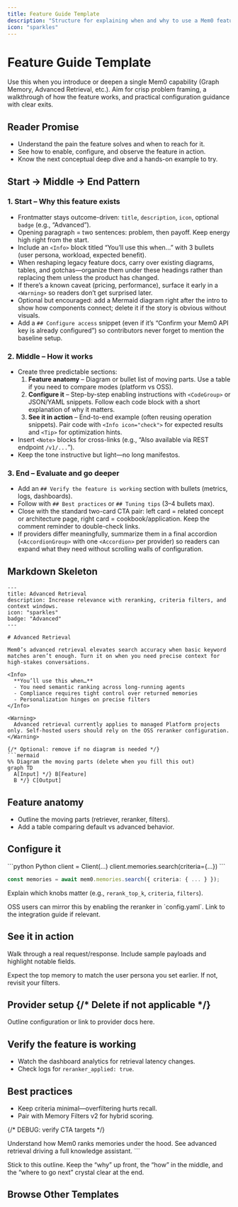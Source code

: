```yaml
---
title: Feature Guide Template
description: "Structure for explaining when and why to use a Mem0 feature."
icon: "sparkles"
---
```


# Feature Guide Template

Use this when you introduce or deepen a single Mem0 capability (Graph Memory, Advanced Retrieval, etc.). Aim for crisp problem framing, a walkthrough of how the feature works, and practical configuration guidance with clear exits.

## Reader Promise
- Understand the pain the feature solves and when to reach for it.
- See how to enable, configure, and observe the feature in action.
- Know the next conceptual deep dive and a hands-on example to try.

## Start → Middle → End Pattern

### 1. **Start – Why this feature exists**
- Frontmatter stays outcome-driven: `title`, `description`, `icon`, optional `badge` (e.g., “Advanced”).
- Opening paragraph = two sentences: problem, then payoff. Keep energy high right from the start.
- Include an `<Info>` block titled “You’ll use this when…” with 3 bullets (user persona, workload, expected benefit).
- When reshaping legacy feature docs, carry over existing diagrams, tables, and gotchas—organize them under these headings rather than replacing them unless the product has changed.
- If there’s a known caveat (pricing, performance), surface it early in a `<Warning>` so readers don’t get surprised later.
- Optional but encouraged: add a Mermaid diagram right after the intro to show how components connect; delete it if the story is obvious without visuals.
- Add a `## Configure access` snippet (even if it’s “Confirm your Mem0 API key is already configured”) so contributors never forget to mention the baseline setup.

### 2. **Middle – How it works**
- Create three predictable sections:
  1. **Feature anatomy** – Diagram or bullet list of moving parts. Use a table if you need to compare modes (platform vs OSS).
  2. **Configure it** – Step-by-step enabling instructions with `<CodeGroup>` or JSON/YAML snippets. Follow each code block with a short explanation of why it matters.
  3. **See it in action** – End-to-end example (often reusing operation snippets). Pair code with `<Info icon="check">` for expected results and `<Tip>` for optimization hints.
- Insert `<Note>` blocks for cross-links (e.g., “Also available via REST endpoint `/v1/...`”).
- Keep the tone instructive but light—no long manifestos.

### 3. **End – Evaluate and go deeper**
- Add an `## Verify the feature is working` section with bullets (metrics, logs, dashboards).
- Follow with `## Best practices` or `## Tuning tips` (3–4 bullets max).
- Close with the standard two-card CTA pair: left card = related concept or architecture page, right card = cookbook/application. Keep the comment reminder to double-check links.
- If providers differ meaningfully, summarize them in a final accordion (`<AccordionGroup>` with one `<Accordion>` per provider) so readers can expand what they need without scrolling walls of configuration.

## Markdown Skeleton

```mdx
---
title: Advanced Retrieval
description: Increase relevance with reranking, criteria filters, and context windows.
icon: "sparkles"
badge: "Advanced"
---

# Advanced Retrieval

Mem0’s advanced retrieval elevates search accuracy when basic keyword matches aren’t enough. Turn it on when you need precise context for high-stakes conversations.

<Info>
  **You’ll use this when…**
  - You need semantic ranking across long-running agents
  - Compliance requires tight control over returned memories
  - Personalization hinges on precise filters
</Info>

<Warning>
  Advanced retrieval currently applies to managed Platform projects only. Self-hosted users should rely on the OSS reranker configuration.
</Warning>

{/* Optional: remove if no diagram is needed */}
```mermaid
%% Diagram the moving parts (delete when you fill this out)
graph TD
  A[Input] */} B[Feature]
  B */} C[Output]
```

## Feature anatomy

- Outline the moving parts (retriever, reranker, filters).
- Add a table comparing default vs advanced behavior.

## Configure it

<CodeGroup>
```python Python
client = Client(...)
client.memories.search(criteria={...})
```

```ts TypeScript
const memories = await mem0.memories.search({ criteria: { ... } });
```
</CodeGroup>

Explain which knobs matter (e.g., `rerank_top_k`, `criteria`, `filters`).

<Tip>
  OSS users can mirror this by enabling the reranker in `config.yaml`. Link to the integration guide if relevant.
</Tip>

## See it in action

Walk through a real request/response. Include sample payloads and highlight notable fields.

<Info icon="check">
  Expect the top memory to match the user persona you set earlier. If not, revisit your filters.
</Info>

## Provider setup {/* Delete if not applicable */}

<AccordionGroup>
  <Accordion title="[Provider name]">
  Outline configuration or link to provider docs here.
  </Accordion>
</AccordionGroup>

## Verify the feature is working

- Watch the dashboard analytics for retrieval latency changes.
- Check logs for `reranker_applied: true`.

## Best practices

- Keep criteria minimal—overfiltering hurts recall.
- Pair with Memory Filters v2 for hybrid scoring.

{/* DEBUG: verify CTA targets */}

<CardGroup cols={2}>
  <Card title="Dive Into Memory Scoring" icon="scale-balanced" href="/concepts/memory-scoring">
    Understand how Mem0 ranks memories under the hood.
  </Card>
  <Card title="Build a Research Copilot" icon="book-open" href="/cookbooks/research-copilot">
    See advanced retrieval driving a full knowledge assistant.
  </Card>
</CardGroup>
```

Stick to this outline. Keep the “why” up front, the “how” in the middle, and the “where to go next” crystal clear at the end.

## Browse Other Templates

<CardGroup cols={3}>
  <Card
    title="Quickstart"
    description="Install → Configure → Add → Search → Delete."
    icon="rocket"
    href="/templates/quickstart_template"
  />
  <Card
    title="Operation Guide"
    description="Single task walkthrough with verification checkpoints."
    icon="circle-check"
    href="/templates/operation_guide_template"
  />
  <Card
    title="Feature Guide"
    description="Explain when and why to use a capability, not just the API."
    icon="sparkles"
    href="/templates/feature_guide_template"
  />
  <Card
    title="Concept Guide"
    description="Define mental models, key terms, and diagrams."
    icon="brain"
    href="/templates/concept_guide_template"
  />
  <Card
    title="Integration Guide"
    description="Configure Mem0 alongside third-party tools."
    icon="plug"
    href="/templates/integration_guide_template"
  />
  <Card
    title="Cookbook"
    description="Narrative, end-to-end walkthroughs."
    icon="book-open"
    href="/templates/cookbook_template"
  />
  <Card
    title="API Reference"
    description="Endpoint specifics with dual-language examples."
    icon="code"
    href="/templates/api_reference_template"
  />
  <Card
    title="Parameters Reference"
    description="Accepted fields, defaults, and misuse fixes."
    icon="list"
    href="/templates/parameters_reference_template"
  />
  <Card
    title="Migration Guide"
    description="Plan → migrate → validate with rollback."
    icon="arrow-right"
    href="/templates/migration_guide_template"
  />
  <Card
    title="Release Notes"
    description="Ship highlights and required CTAs."
    icon="megaphone"
    href="/templates/release_notes_template"
  />
  <Card
    title="Troubleshooting Playbook"
    description="Symptom → diagnose → fix."
    icon="life-buoy"
    href="/templates/troubleshooting_playbook_template"
  />
  <Card
    title="Section Overview"
    description="Landing pages with card grids and CTA pair."
    icon="grid"
    href="/templates/section_overview_template"
  />
</CardGroup>

<CardGroup cols={2}>
  <Card
    title="Contribution Hub"
    description="Review the authoring workflow and linked templates."
    icon="clipboard-list"
    href="/platform/contribute"
  />
  <Card
    title="Docs Home"
    description="Return to the platform overview once you’re done."
    icon="compass"
    href="/platform/overview"
  />
</CardGroup>
